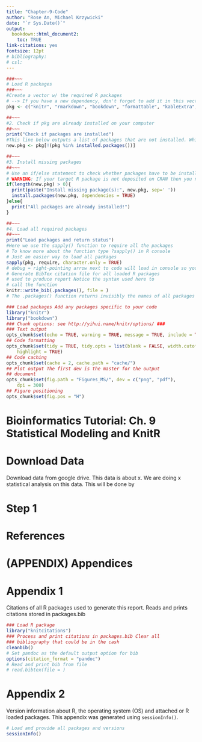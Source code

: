```yaml
---
title: "Chapter-9-Code"
author: "Rose An, Michael Krzywicki"
date: "`r Sys.Date()`"
output: 
  bookdown::html_document2:
    toc: TRUE
link-citations: yes
fontsize: 12pt
# bibliography: 
# csl: 
---
```


```r
###~~~
# Load R packages
###~~~
#Create a vector w/ the required R packages
# --> If you have a new dependency, don't forget to add it in this vector
pkg <- c("knitr", "rmarkdown", "bookdown", "formattable", "kableExtra", "dplyr", "magrittr", "prettydoc", "htmltools", "knitcitations", "bibtex", "devtools")

##~~~
#2. Check if pkg are already installed on your computer
##~~~
print("Check if packages are installed")
#This line below outputs a list of packages that are not installed. Which ones of the packages above are installed in computer, print packages that are not installed. Should print 0.
new.pkg <- pkg[!(pkg %in% installed.packages())]

##~~~
#3. Install missing packages
##~~~
# Use an if/else statement to check whether packages have to be installed
# WARNING: If your target R package is not deposited on CRAN then you need to adjust code/function
if(length(new.pkg) > 0){
  print(paste("Install missing package(s):", new.pkg, sep=' '))
  install.packages(new.pkg, dependencies = TRUE)
}else{
  print("All packages are already installed!")
}

##~~~
#4. Load all required packages
##~~~
print("Load packages and return status")
#Here we use the sapply() function to require all the packages
# To know more about the function type ?sapply() in R console
# Just an easier way to load all packages
sapply(pkg, require, character.only = TRUE)
# debug = right-pointing arrow next to code will load in console so you can go line by line and debug. pressing this also seemed to resolve the CRAN needs a mirror error
# Generate BibTex citation file for all loaded R packages
# used to produce report Notice the syntax used here to
# call the function
knitr::write_bib(.packages(), file = )
# The .packages() function returns invisibly the names of all packages loaded in the current R session (to see the output, use .packages(all.available = TRUE)). This ensures that all packages used in your code will have their citation entries written to the .bib file. This packages is then used in the Appendix to cite the code used
```

```r
### Load packages Add any packages specific to your code
library("knitr")
library("bookdown")
### Chunk options: see http://yihui.name/knitr/options/ ###
### Text output
opts_chunk$set(echo = TRUE, warning = TRUE, message = TRUE, include = TRUE)
## Code formatting
opts_chunk$set(tidy = TRUE, tidy.opts = list(blank = FALSE, width.cutoff = 60),
    highlight = TRUE)
## Code caching
opts_chunk$set(cache = 2, cache.path = "cache/")
## Plot output The first dev is the master for the output
## document
opts_chunk$set(fig.path = "Figures_MS/", dev = c("png", "pdf"),
    dpi = 300)
## Figure positioning
opts_chunk$set(fig.pos = "H")
```
# Bioinformatics Tutorial: Ch. 9 Statistical Modeling and KnitR

# Download Data
Download data from google drive. This data is about x. We are doing x statistical analysis on this data. This will be done by 

# Step 1


# References

<div id="refs"></div>


# (APPENDIX) Appendices {-}

# Appendix 1

Citations of all R packages used to generate this report. Reads and prints citations stored in packages.bib
```r
### Load R package
library("knitcitations")
### Process and print citations in packages.bib Clear all
### bibliography that could be in the cash
cleanbib()
# Set pandoc as the default output option for bib
options(citation_format = "pandoc")
# Read and print bib from file
# read.bibtex(file = )
```

# Appendix 2

Version information about R, the operating system (OS) and attached or R loaded packages. This appendix was generated using `sessionInfo()`.

```r
# Load and provide all packages and versions
sessionInfo()
```


